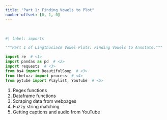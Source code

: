 ```yaml
---
title: "Part 1: Finding Vowels to Plot"
number-offset: [0, 1, 0]
---
```


<br>

```python
#| label: imports

"""Part 1 of Lingthusiasm Vowel Plots: Finding Vowels to Annotate."""

import re  # <1>
import pandas as pd  # <2>
import requests  # <3>
from bs4 import BeautifulSoup  # <3>
from thefuzz import process  # <4>
from pytube import Playlist, YouTube  # <5>
```

1. Regex functions
2. Dataframe functions
3. Scraping data from webpages
4. Fuzzy string matching
5. Getting captions and audio from YouTube

